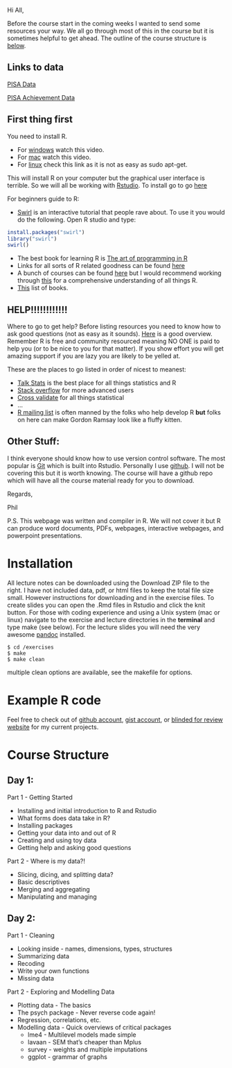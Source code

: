 Hi All,

Before the course start in the coming weeks I wanted to send some resources your way. We all go through most of this in the course but it is sometimes helpful to get ahead. The outline of the course structure is [below](#structure).

Links to data
-------------
[PISA Data](https://www.dropbox.com/s/v0k2joopom6lagj/PISA2003.sav?dl=0)

[PISA Achievement Data](https://www.dropbox.com/s/wz5p7of5q4cnkhi/PISA2003-Achievement.sav?dl=0)

First thing first
------------------

You need to install R.

* For [windows](https://www.youtube.com/watch?v=mfGFv-iB724&feature=youtu.be) watch this video.
* For [mac](https://www.youtube.com/watch?v=Icawuhf0Yqo&feature=youtu.be) watch this video.
* For [linux](https://github.com/swirldev/swirl/wiki/Installing-swirl-on-Linux) check this link as it is not as easy as sudo apt-get.

This will install R on your computer but the graphical user interface is terrible. So we will all be working with [Rstudio](http://www.rstudio.com/). To install go to go [here](http://www.rstudio.com/products/rstudio/#Desk)

For beginners guide to R:

* [Swirl](http://swirlstats.com/) is an interactive tutorial that people rave about. To use it you would do the following. Open R studio and type:

```r
install.packages("swirl")
library("swirl")
swirl()             
```

* The best book for learning R is [The art of programming in R](http://www.amazon.com/The-Art-Programming-Statistical-Software/dp/1593273843)
* Links for all sorts of R related goodness can be found [here](http://www.talkstats.com/showthread.php/5246-Info-for-R-users-(Links-Manuals-Books-etc.))
* A bunch of courses can be found [here](https://www.coursera.org/courses?categories=stats) but I would recommend working through [this](https://www.coursera.org/specialization/jhudatascience/1?utm_medium=listingPage) for a comprehensive understanding of all things R.
* [This](https://github.com/vhf/free-programming-books/blob/master/free-programming-books.md#r) list of books.

HELP!!!!!!!!!!!!
---------------

Where to go to get help? Before listing resources you need to know how to ask good questions (not as easy as it sounds). [Here](http://www.talkstats.com/showthread.php/14960-Forum-Guidelines-Smart-posting-behavior-pays-off) is a good overview. Remember R is free and community resourced meaning NO ONE is paid to help you (or to be nice to you for that matter). If you show effort you will get amazing support if you are lazy you are likely to be yelled at.

These are the places to go listed in order of nicest to meanest:

* [Talk Stats](http://www.talkstats.com/) is the best place for all things statistics and R
* [Stack overflow](https://stackoverflow.com/questions/tagged/r) for more advanced users
* [Cross validate](https://stats.stackexchange.com/) for all things statistical
* ...
* [R mailing list](https://stat.ethz.ch/mailman/listinfo/r-help) is often manned by the folks who help develop R  **but** folks on here can make Gordon Ramsay look like a fluffy kitten.

Other Stuff:
-------------

I think everyone should know how to use version control software. The most popular is [Git](https://en.wikipedia.org/wiki/Git_%28software%29) which is built into Rstudio. Personally I use [github](https://github.com/). I will not be covering this but it is worth knowing. The course will have a github repo which will have all the course material ready for you to download.

Regards,

Phil

P.S. This webpage was written and compiler in R. We will not cover it but R can produce word documents, PDFs, webpages, interactive webpages, and powerpoint presentations.  

Installation
=================
All lecture notes can be downloaded using the Download ZIP file to the right. I have not included data, pdf, or html files to keep the total file size small. However instructions for downloading and in the exercise files. To create slides you can open the .Rmd files in Rstudio and click the knit button. For those with coding experience and using a Unix system (mac or linux) navigate to the exercise and lecture directories in the **terminal** and type make (see below). For the lecture slides you will need the very awesome [pandoc](http://johnmacfarlane.net/pandoc/) installed. 

```
$ cd /exercises
$ make
$ make clean
```

multiple clean options are available, see the makefile for options.

Example R code
====================

Feel free to check out of [github account](https://github.com/pdparker), [gist account](https://gist.github.com/pdparker), or [blinded for review website](https://github.com/blindedforreview) for my current projects. 


Course Structure
=========================
<a name="structure"></a>


Day 1:
-------------
Part  1 -  Getting Started

* Installing and initial introduction to R and Rstudio
* What forms does data take in R?
* Installing packages
* Getting your data into and out of R
* Creating and using toy data
* Getting help and asking good questions
 
Part 2 - Where is my data?!

* Slicing, dicing, and splitting data?
* Basic descriptives
* Merging and aggregating
* Manipulating and managing
 
Day 2:
------------------
Part 1 - Cleaning

* Looking inside - names, dimensions, types, structures
* Summarizing data
* Recoding
* Write your own functions
* Missing data 
 
Part 2 - Exploring and Modelling Data

* Plotting data - The basics
* The psych package - Never reverse code again!
* Regression, correlations, etc.
* Modelling data - Quick overviews of critical packages
  * lme4 - Multilevel models made simple
  * lavaan - SEM that's cheaper than Mplus
  * survey - weights and multiple imputations
  * ggplot - grammar of graphs